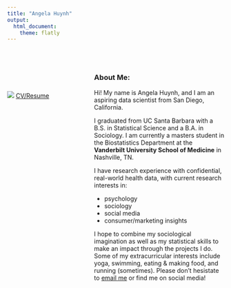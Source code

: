 ```yaml
---
title: "Angela Huynh"
output:
  html_document:
    theme: flatly
---
```

<style>
.column-left{
  float: left;
  width: 30%;
  text-align: left;
}
.column-right{
  float: right;
  width: 60%;
  text-align: left;
}
</style>

<br/><br/>
<div class="column-left">
<br/><br/><br/>
![](profile.jpg)
[CV/Resume](https://drive.google.com/file/d/1ewSdXR3VidScVfsv9jllCM2WCXiCSr5u/view?usp=sharing)
</div>

<div class="column-right">
<h3>About Me:</h3>

<p>Hi! My name is Angela Huynh, and I am an aspiring data scientist from San Diego, California.</p>
<p>I graduated from </b> UC Santa Barbara </b> with a B.S. in Statistical Science and a B.A. in Sociology. I am currently a masters student in the Biostatistics Department at the <b>Vanderbilt University School of Medicine</b> in Nashville, TN.</p>
I have research experience with confidential, real-world health data, with current research interests in:
<ul>
<li>psychology
<li>sociology
<li>social media
<li>consumer/marketing insights
</ul>

I hope to combine my sociological imagination as well as my statistical skills to make an impact through the projects I do. Some of my extracurricular interests include yoga, swimming, eating & making food, and running (sometimes). Please don't hesistate to [email me](mailto:angela.n.huynh@vanderbilt.edu) or find me on social media!
</div>